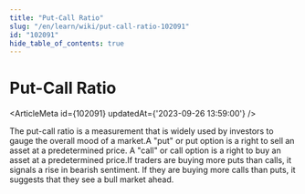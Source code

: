 ```yaml
---
title: "Put-Call Ratio"
slug: "/en/learn/wiki/put-call-ratio-102091"
id: "102091"
hide_table_of_contents: true
---
```



# Put-Call Ratio

<ArticleMeta id={102091} updatedAt={'2023-09-26 13:59:00'} />
<div className='border-solid border-b border-t-0 my-4 border-[var(--ifm-color-gray-300)]' />

The put-call ratio is a measurement that is widely used by investors to gauge the overall mood of a market.A "put" or put option is a right to sell an asset at a predetermined price. A "call" or call option is a right to buy an asset at a predetermined price.If traders are buying more puts than calls, it signals a rise in bearish sentiment. If they are buying more calls than puts, it suggests that they see a bull market ahead.
